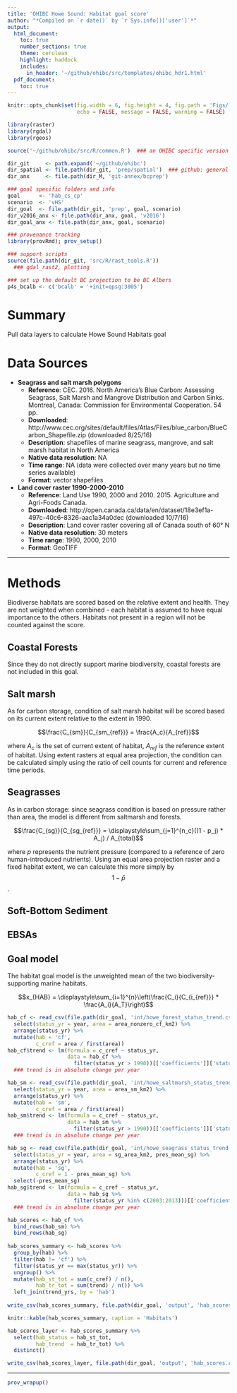 ```yaml
---
title: 'OHIBC Howe Sound: Habitat goal score'
author: "*Compiled on `r date()` by `r Sys.info()['user']`*"
output: 
  html_document:
    toc: true
    number_sections: true
    theme: cerulean
    highlight: haddock
    includes: 
      in_header: '~/github/ohibc/src/templates/ohibc_hdr1.html'
  pdf_document:
    toc: true
---
```


``` r

knitr::opts_chunk$set(fig.width = 6, fig.height = 4, fig.path = 'Figs/',
                      echo = FALSE, message = FALSE, warning = FALSE)

library(raster)
library(rgdal)
library(rgeos)

source('~/github/ohibc/src/R/common.R')  ### an OHIBC specific version of common.R

dir_git     <- path.expand('~/github/ohibc')
dir_spatial <- file.path(dir_git, 'prep/spatial')  ### github: general buffer region shapefiles
dir_anx     <- file.path(dir_M, 'git-annex/bcprep')

### goal specific folders and info
goal      <- 'hab_cs_cp'
scenario  <- 'vHS'
dir_goal  <- file.path(dir_git, 'prep', goal, scenario)
dir_v2016_anx <- file.path(dir_anx, goal, 'v2016')
dir_goal_anx <- file.path(dir_anx, goal, scenario)

### provenance tracking
library(provRmd); prov_setup()

### support scripts
source(file.path(dir_git, 'src/R/rast_tools.R')) 
  ### gdal_rast2, plotting

### set up the default BC projection to be BC Albers
p4s_bcalb <- c('bcalb' = '+init=epsg:3005')

```

# Summary

Pull data layers to calculate Howe Sound Habitats goal

# Data Sources

* **Seagrass and salt marsh polygons**
    * **Reference**: CEC. 2016. North America’s Blue Carbon: Assessing Seagrass, Salt Marsh and Mangrove Distribution and Carbon Sinks. Montreal, Canada: Commission for Environmental Cooperation. 54 pp.
    * **Downloaded**: http://www.cec.org/sites/default/files/Atlas/Files/blue_carbon/BlueCarbon_Shapefile.zip (downloaded 8/25/16)
    * **Description**:  shapefiles of marine seagrass, mangrove, and salt marsh habitat in North America
    * **Native data resolution**: NA   
    * **Time range**: NA (data were collected over many years but no time series available)
    * **Format**:  vector shapefiles
* **Land cover raster 1990-2000-2010**
    * **Reference**: Land Use 1990, 2000 and 2010. 2015. Agriculture and Agri-Foods Canada.
    * **Downloaded**: http://open.canada.ca/data/en/dataset/18e3ef1a-497c-40c6-8326-aac1a34a0dec (downloaded 10/7/16)
    * **Description**:  Land cover raster covering all of Canada south of 60° N
    * **Native data resolution**: 30 meters   
    * **Time range**: 1990, 2000, 2010
    * **Format**:  GeoTIFF

***



# Methods

Biodiverse habitats are scored based on the relative extent and health.  They are not weighted when combined - each habitat is assumed to have equal importance to the others.  Habitats not present in a region will not be counted against the score.

## Coastal Forests

Since they do not directly support marine biodiversity, coastal forests are not included in this goal.

## Salt marsh

As for carbon storage, condition of salt marsh habitat will be scored based on its current extent relative to the extent in 1990.

$$\frac{C_{sm}}{C_{sm_{ref}}} = \frac{A_c}{A_{ref}}$$

where $A_c$ is the set of current extent of habitat, $A_{ref}$ is the reference extent of habitat.  Using extent rasters at equal area projection, the condition can be calculated simply using the ratio of cell counts for current and reference time periods.

## Seagrasses

As in carbon storage: since seagrass condition is based on pressure rather than area, the model is different from saltmarsh and forests.

$$\frac{C_{sg}}{C_{sg_{ref}}} = \displaystyle\sum_{j=1}^{n_c}((1 - p_j) * A_j) / A_{total}$$

where $p$ represents the nutrient pressure (compared to a reference of zero human-introduced nutrients).  Using an equal area projection raster and a fixed habitat extent, we can calculate this more simply by $$1 - \bar{p}$$.

## Soft-Bottom Sediment

## EBSAs


## Goal model

The habitat goal model is the unweighted mean of the two biodiversity-supporting marine habitats.  

$$x_{HAB} = \displaystyle\sum_{i=1}^{n}\left(\frac{C_i}{C_{i_{ref}}} * \frac{A_i}{A_T}\right)$$

``` r

hab_cf <- read_csv(file.path(dir_goal, 'int/howe_forest_status_trend.csv')) %>%
  select(status_yr = year, area = area_nonzero_cf_km2) %>%
  arrange(status_yr) %>%
  mutate(hab = 'cf',
         c_cref = area / first(area))
hab_cf$trend <- lm(formula = c_cref ~ status_yr, 
                   data = hab_cf %>% 
                     filter(status_yr > 1990))[['coefficients']]['status_yr']
  ### trend is in absolute change per year

hab_sm <- read_csv(file.path(dir_goal, 'int/howe_saltmarsh_status_trend.csv')) %>%
  select(status_yr = year, area = area_sm_km2) %>%
  arrange(status_yr) %>%
  mutate(hab = 'sm',
         c_cref = area / first(area))
hab_sm$trend <- lm(formula = c_cref ~ status_yr, 
                   data = hab_sm %>% 
                     filter(status_yr > 1990))[['coefficients']]['status_yr']
  ### trend is in absolute change per year

hab_sg <- read_csv(file.path(dir_goal, 'int/howe_seagrass_status_trend.csv')) %>%
  select(status_yr = year, area = sg_area_km2, pres_mean_sg) %>%
  arrange(status_yr) %>%
  mutate(hab = 'sg',
         c_cref = 1 - pres_mean_sg) %>%
  select(-pres_mean_sg)
hab_sg$trend <- lm(formula = c_cref ~ status_yr, 
                   data = hab_sg %>% 
                     filter(status_yr %in% c(2003:2013)))[['coefficients']]['status_yr']
  ### trend is in absolute change per year

hab_scores <- hab_cf %>%
  bind_rows(hab_sm) %>%
  bind_rows(hab_sg)
  
hab_scores_summary <- hab_scores %>%
  group_by(hab) %>%
  filter(hab != 'cf') %>%
  filter(status_yr == max(status_yr)) %>%
  ungroup() %>% 
  mutate(hab_st_tot = sum(c_cref) / n(),
         hab_tr_tot = sum(trend) / n()) %>%
  left_join(trend_yrs, by = 'hab')
  
write_csv(hab_scores_summary, file.path(dir_goal, 'output', 'hab_scores_summary.csv'))

knitr::kable(hab_scores_summary, caption = 'Habitats')

hab_scores_layer <- hab_scores_summary %>%
  select(hab_status = hab_st_tot,
         hab_trend  = hab_tr_tot) %>%
  distinct()

write_csv(hab_scores_layer, file.path(dir_goal, 'output', 'hab_scores.csv'))

```     

***

``` r
prov_wrapup()
```

